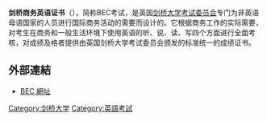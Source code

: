 {{Unreferenced|time=2014-02-19T04:21:31+00:00}}

'''剑桥商务英语证书'''（{{lang-en|Cambridge Business English Certificate}}），简称BEC考试，是英国[[剑桥大学|剑桥大学]][[劍橋大學考試委員會|考试委员会]]专门为非英语母语国家的人员进行国际商务活动的需要而设计的。它根据商务工作的实际需要，对考生在商务和一般生活环境下使用英语的听、说、读、写四个方面进行全面考核，对成绩及格者提供由英国剑桥大学考试委员会颁发的标准统一的成绩证书。

==外部連結==
*[http://www.cambridgeenglish.org/exams-and-tests/business-preliminary/ BEC 網址] {{Wayback|url=http://www.cambridgeenglish.org/exams-and-tests/business-preliminary/ |date=20201114003142 }}

[[Category:剑桥大学|Category:剑桥大学]]
[[Category:英語考試|Category:英語考試]]